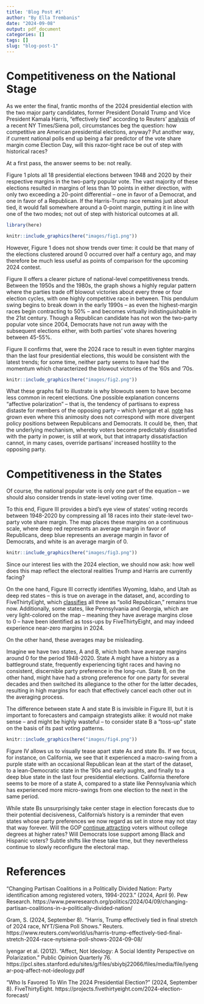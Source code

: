 ```yaml
---
title: 'Blog Post #1'
author: "By Ella Trembanis"
date: "2024-09-08"
output: pdf_document
categories: []
tags: []
slug: "blog-post-1"
---
```

# Competitiveness on the National Stage

As we enter the final, frantic months of the 2024 presidential election with the two major party candidates, former President Donald Trump and Vice President Kamala Harris, “effectively tied” according to Reuters’ [analysis](“https://www.reuters.com/world/us/harris-trump-effectively-tied-final-stretch-2024-race-nytsiena-poll-shows-2024-09-08/”) of a recent NY Times/Siena poll, circumstances beg the question: how competitive are American presidential elections, anyway? Put another way, if current national polls end up being a fair predictor of the vote share margin come Election Day, will this razor-tight race be out of step with historical races?

At a first pass, the answer seems to be: not really.

Figure 1 plots all 18 presidential elections between 1948 and 2020 by their respective margins in the two-party popular vote. The vast majority of these elections resulted in margins of less than 10 points in either direction, with only two exceeding a 20-point differential – one in favor of a Democrat, and one in favor of a Republican. If the Harris-Trump race remains just about tied, it would fall somewhere around a 0-point margin, putting it in line with one of the two modes; not out of step with historical outcomes at all.

```r
library(here)

knitr::include_graphics(here("images/fig1.png"))
```

However, Figure 1 does not show trends over time: it could be that many of the elections clustered around 0 occurred over half a century ago, and may therefore be much less useful as points of comparison for the upcoming 2024 contest.

Figure II offers a clearer picture of national-level competitiveness trends. Between the 1950s and the 1980s, the graph shows a highly regular pattern where the parties trade off blowout victories about every three or four election cycles, with one highly competitive race in between. This pendulum swing begins to break down in the early 1990s – as even the highest-margin races begin contracting to 50% – and becomes virtually indistinguishable in the 21st century. Though a Republican candidate has not won the two-party popular vote since 2004, Democrats have not run away with the subsequent elections either, with both parties’ vote shares hovering between 45-55%. 

Figure II confirms that, were the 2024 race to result in even tighter margins than the last four presidential elections, this would be consistent with the latest trends; for some time, neither party seems to have had the momentum which characterized the blowout victories of the ‘60s and ‘70s.

```r
knitr::include_graphics(here("images/fig2.png"))
```

What these graphs fail to illustrate is why blowouts seem to have become less common in recent elections. One possible explanation concerns “affective polarization” – that is, the tendency of partisans to express distaste for members of the opposing party – which Iyengar et al. [note](“https://pcl.sites.stanford.edu/sites/g/files/sbiybj22066/files/media/file/iyengar-poq-affect-not-ideology.pdf”) has grown even where this animosity does not correspond with more divergent policy positions between Republicans and Democrats. It could be, then, that the underlying mechanism, whereby voters become predictably dissatisfied with the party in power, is still at work, but that intraparty dissatisfaction cannot, in many cases, override partisans’ increased hostility to the opposing party.

# Competitiveness in the States

Of course, the national popular vote is only one part of the equation – we should also consider trends in state-level voting over time. 

To this end, Figure III provides a bird’s eye view of states’ voting records between 1948-2020 by compressing all 18 races into their state-level two-party vote share margin. The map places these margins on a continuous scale, where deep red represents an average margin in favor of Republicans, deep blue represents an average margin in favor of Democrats, and white is an average margin of 0.

```r
knitr::include_graphics(here("images/fig3.png"))
```

Since our interest lies with the 2024 election, we should now ask: how well does this map reflect the electoral realities Trump and Harris are currently facing?

On the one hand, Figure III correctly identifies Wyoming, Idaho, and Utah as deep red states – this is true on average in the dataset, and, according to FiveThirtyEight, which [classifies](“https://projects.fivethirtyeight.com/2024-election-forecast/”) all three as “solid Republican,” remains true now. Additionally, some states, like Pennsylvania and Georgia, which are very light-colored on the map – meaning they have average margins close to 0 – have been identified as toss-ups by FiveThirtyEight, and may indeed experience near-zero margins in 2024.

On the other hand, these averages may be misleading.

Imagine we have two states, A and B, which both have average margins around 0 for the period 1948-2020. State A might have a history as a battleground state, frequently experiencing tight races and having no consistent, discernible party preference in the long-run. State B, on the other hand, might have had a strong preference for one party for several decades and then switched its allegiance to the other for the latter decades, resulting in high margins for each that effectively cancel each other out in the averaging process.

The difference between state A and state B is invisible in Figure III, but it is important to forecasters and campaign strategists alike: it would not make sense – and might be highly wasteful – to consider state B a “toss-up” state on the basis of its past voting patterns.

```r
knitr::include_graphics(here("images/fig4.png"))
```

Figure IV allows us to visually tease apart state As and state Bs. If we focus, for instance, on California, we see that it experienced a macro-swing from a purple state with an occasional Republican lean at the start of the dataset, to a lean-Democratic state in the ‘90s and early aughts, and finally to a deep blue state in the last four presidential elections. California therefore seems to be more of a state A, compared to a state like Pennsylvania which has experienced more micro-swings from one election to the next in the same period. 

While state Bs unsurprisingly take center stage in election forecasts due to their potential decisiveness, California’s history is a reminder that even states whose party preferences we now regard as set in stone may not stay that way forever. Will the GOP [continue attracting](“https://www.pewresearch.org/politics/2024/04/09/partisanship-by-race-ethnicity-and-education/”) voters without college degrees at higher rates? Will Democrats lose support among Black and Hispanic voters? Subtle shifts like these take time, but they nevertheless continue to slowly reconfigure the electoral map.

# References

“Changing Partisan Coalitions in a Politically Divided Nation: Party identification among registered voters, 1994-2023.” (2024, April 9). Pew Research. https://www.pewresearch.org/politics/2024/04/09/changing-partisan-coalitions-in-a-politically-divided-nation/ 

Gram, S. (2024, September 8). “Harris, Trump effectively tied in final stretch of 2024 race, NYT/Siena Poll Shows.” Reuters. https://www.reuters.com/world/us/harris-trump-effectively-tied-final-stretch-2024-race-nytsiena-poll-shows-2024-09-08/

Iyengar et al. (2012). “Affect, Not Ideology: A Social Identity Perspective on Polarization.” Public Opinion Quarterly 76. https://pcl.sites.stanford.edu/sites/g/files/sbiybj22066/files/media/file/iyengar-poq-affect-not-ideology.pdf

“Who Is Favored To Win The 2024 Presidential Election?” (2024, September 8). FiveThirtyEight. https://projects.fivethirtyeight.com/2024-election-forecast/
